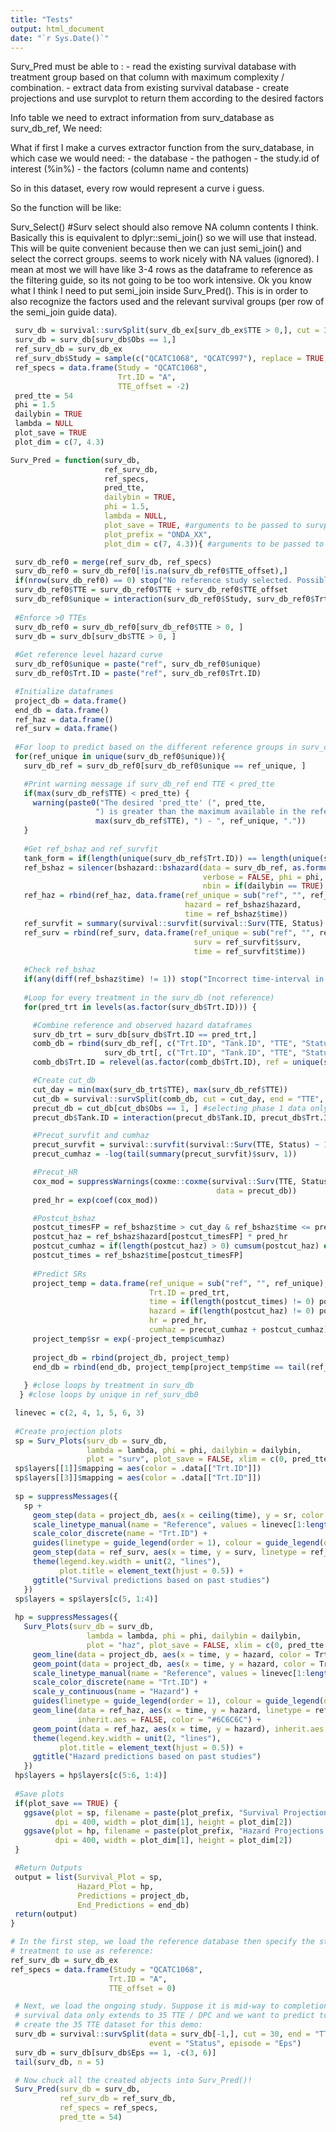 ```yaml
---
title: "Tests"
output: html_document
date: "`r Sys.Date()`"
---
```


Surv_Pred must be able to :
 - read the existing survival database with treatment group based on that column with maximum complexity / combination.
 - extract data from existing survival database
 - create projections and use survplot to return them according to the desired factors
 
 
 Info table we need to extract information from surv_database as surv_db_ref,
 We need:
 
 What if first I make a curves extractor function from the surv_database, in which case we would need:
 - the database
 - the pathogen
 - the study.id of interest (%in%) 
 - the factors (column name and contents)

 So in this dataset, every row would represent a curve i guess. 
 
 So the function will be like:
 
 Surv_Select() #Surv select should also remove NA column contents I think. Basically this is equivalent to dplyr::semi_join() so we will use that instead. This will be quite convenient because then we can just semi_join() and select the correct groups. seems to work nicely with NA values (ignored). I mean at most we will have like 3-4 rows as the dataframe to reference as the filtering guide, so its not going to be too work intensive. Ok you know what I think I need to put semi_join inside Surv_Pred(). This is in order to also recognize the factors used and the relevant survival groups (per row of the semi_join guide data).
 
```r
 surv_db = survival::survSplit(surv_db_ex[surv_db_ex$TTE > 0,], cut = 37, end = "TTE", event = "Status", episode = "Obs")
 surv_db = surv_db[surv_db$Obs == 1,]
 ref_surv_db = surv_db_ex
 ref_surv_db$Study = sample(c("QCATC1068", "QCATC997"), replace = TRUE, size = 1200)
 ref_specs = data.frame(Study = "QCATC1068",
                        Trt.ID = "A",
                        TTE_offset = -2)
 pred_tte = 54
 phi = 1.5
 dailybin = TRUE
 lambda = NULL
 plot_save = TRUE
 plot_dim = c(7, 4.3)

Surv_Pred = function(surv_db,
                     ref_surv_db,
                     ref_specs,
                     pred_tte,
                     dailybin = TRUE,
                     phi = 1.5,
                     lambda = NULL,
                     plot_save = TRUE, #arguments to be passed to survplots?
                     plot_prefix = "ONDA_XX",
                     plot_dim = c(7, 4.3)){ #arguments to be passed to survplots

 surv_db_ref0 = merge(ref_surv_db, ref_specs)
 surv_db_ref0 = surv_db_ref0[!is.na(surv_db_ref0$TTE_offset),]
 if(nrow(surv_db_ref0) == 0) stop("No reference study selected. Possible ref_specs mismatch with ref_surv_db.")
 surv_db_ref0$TTE = surv_db_ref0$TTE + surv_db_ref0$TTE_offset
 surv_db_ref0$unique = interaction(surv_db_ref0$Study, surv_db_ref0$Trt.ID, sep = " ") |> trimws()
 
 #Enforce >0 TTEs
 surv_db_ref0 = surv_db_ref0[surv_db_ref0$TTE > 0, ]
 surv_db = surv_db[surv_db$TTE > 0, ]
 
 #Get reference level hazard curve
 surv_db_ref0$unique = paste("ref", surv_db_ref0$unique)
 surv_db_ref0$Trt.ID = paste("ref", surv_db_ref0$Trt.ID)

 #Initialize dataframes
 project_db = data.frame()
 end_db = data.frame()
 ref_haz = data.frame()
 ref_surv = data.frame()
 
 #For loop to predict based on the different reference groups in surv_db_ref.
 for(ref_unique in unique(surv_db_ref0$unique)){
   surv_db_ref = surv_db_ref0[surv_db_ref0$unique == ref_unique, ]

   #Print warning message if surv_db_ref end TTE < pred_tte
   if(max(surv_db_ref$TTE) < pred_tte) {
     warning(paste0("The desired 'pred_tte' (", pred_tte,
                   ") is greater than the maximum available in the reference database (",
                   max(surv_db_ref$TTE), ") - ", ref_unique, "."))
   }
   
   #Get ref_bshaz and ref_survfit
   tank_form = if(length(unique(surv_db_ref$Trt.ID)) == length(unique(surv_db_ref$Tank.ID))) "1" else "Tank.ID"
   ref_bshaz = silencer(bshazard::bshazard(data = surv_db_ref, as.formula(paste("survival::Surv(TTE, Status) ~", tank_form)),
                                           verbose = FALSE, phi = phi, lambda = lambda,
                                           nbin = if(dailybin == TRUE) max(surv_db_ref$TTE) else NULL))
   ref_haz = rbind(ref_haz, data.frame(ref_unique = sub("ref", "", ref_unique),
                                       hazard = ref_bshaz$hazard,
                                       time = ref_bshaz$time))
   ref_survfit = summary(survival::survfit(survival::Surv(TTE, Status) ~ 1, data = surv_db_ref))
   ref_surv = rbind(ref_surv, data.frame(ref_unique = sub("ref", "", ref_unique),
                                         surv = ref_survfit$surv,
                                         time = ref_survfit$time))
   
   #Check ref_bshaz
   if(any(diff(ref_bshaz$time) != 1)) stop("Incorrect time-interval in hazard dataframe. Please let Sean know!")
   
   #Loop for every treatment in the surv_db (not reference)
   for(pred_trt in levels(as.factor(surv_db$Trt.ID))) {

     #Combine reference and observed hazard dataframes
     surv_db_trt = surv_db[surv_db$Trt.ID == pred_trt,]
     comb_db = rbind(surv_db_ref[, c("Trt.ID", "Tank.ID", "TTE", "Status")], 
                     surv_db_trt[, c("Trt.ID", "Tank.ID", "TTE", "Status")])
     comb_db$Trt.ID = relevel(as.factor(comb_db$Trt.ID), ref = unique(surv_db_ref$Trt.ID))

     #Create cut_db
     cut_day = min(max(surv_db_trt$TTE), max(surv_db_ref$TTE))
     cut_db = survival::survSplit(comb_db, cut = cut_day, end = "TTE", event = "Status", episode = "Obs")
     precut_db = cut_db[cut_db$Obs == 1, ] #selecting phase 1 data only. Check if inclusive or not (desired = inclusive).
     precut_db$Tank.ID = interaction(precut_db$Tank.ID, precut_db$Trt.ID)

     #Precut_survfit and cumhaz
     precut_survfit = survival::survfit(survival::Surv(TTE, Status) ~ 1, data = surv_db_trt)
     precut_cumhaz = -log(tail(summary(precut_survfit)$surv, 1))

     #Precut_HR
     cox_mod = suppressWarnings(coxme::coxme(survival::Surv(TTE, Status) ~ Trt.ID + (1|Tank.ID),
                                              data = precut_db))
     pred_hr = exp(coef(cox_mod))

     #Postcut_bshaz
     postcut_timesFP = ref_bshaz$time > cut_day & ref_bshaz$time <= pred_tte
     postcut_haz = ref_bshaz$hazard[postcut_timesFP] * pred_hr
     postcut_cumhaz = if(length(postcut_haz) > 0) cumsum(postcut_haz) else 0
     postcut_times = ref_bshaz$time[postcut_timesFP]
     
     #Predict SRs
     project_temp = data.frame(ref_unique = sub("ref", "", ref_unique),
                               Trt.ID = pred_trt,
                               time = if(length(postcut_times) != 0) postcut_times else tail(ref_bshaz$time, 1),
                               hazard = if(length(postcut_haz) != 0) postcut_haz else tail(ref_bshaz$hazard, 1),
                               hr = pred_hr,
                               cumhaz = precut_cumhaz + postcut_cumhaz) |> suppressWarnings()
     project_temp$sr = exp(-project_temp$cumhaz)
     
     project_db = rbind(project_db, project_temp)
     end_db = rbind(end_db, project_temp[project_temp$time == tail(ref_bshaz$time, 1), -4])
     
   } #close loops by treatment in surv_db
  } #close loops by unique in ref_surv_db0

 linevec = c(2, 4, 1, 5, 6, 3)
 
 #Create projection plots
 sp = Surv_Plots(surv_db = surv_db,
                 lambda = lambda, phi = phi, dailybin = dailybin,
                 plot = "surv", plot_save = FALSE, xlim = c(0, pred_tte + 1))
 sp$layers[[1]]$mapping = aes(color = .data[["Trt.ID"]])
 sp$layers[[3]]$mapping = aes(color = .data[["Trt.ID"]]) 
 
 sp = suppressMessages({
   sp +
     geom_step(data = project_db, aes(x = ceiling(time), y = sr, color = Trt.ID, linetype = ref_unique), size = 0.8) +
     scale_linetype_manual(name = "Reference", values = linevec[1:length(unique(project_db$ref_unique))]) +
     scale_color_discrete(name = "Trt.ID") +
     guides(linetype = guide_legend(order = 1), colour = guide_legend(order = 2)) +
     geom_step(data = ref_surv, aes(x = time, y = surv, linetype = ref_unique), size = 0.8, color = "#6C6C6C", show.legend = FALSE) +
     theme(legend.key.width = unit(2, "lines"),
           plot.title = element_text(hjust = 0.5)) +
     ggtitle("Survival predictions based on past studies")
   })
 sp$layers = sp$layers[c(5, 1:4)]
 
 hp = suppressMessages({
   Surv_Plots(surv_db = surv_db,
                 lambda = lambda, phi = phi, dailybin = dailybin,
                 plot = "haz", plot_save = FALSE, xlim = c(0, pred_tte + 1)) +
     geom_line(data = project_db, aes(x = time, y = hazard, color = Trt.ID, linetype = ref_unique), size = 0.8) +
     geom_point(data = project_db, aes(x = time, y = hazard, color = Trt.ID)) +
     scale_linetype_manual(name = "Reference", values = linevec[1:length(unique(project_db$ref_unique))]) +
     scale_color_discrete(name = "Trt.ID") +
     scale_y_continuous(name = "Hazard") + 
     guides(linetype = guide_legend(order = 1), colour = guide_legend(order = 2)) +
     geom_line(data = ref_haz, aes(x = time, y = hazard, linetype = ref_unique), size = 0.8, 
               inherit.aes = FALSE, color = "#6C6C6C") +
     geom_point(data = ref_haz, aes(x = time, y = hazard), inherit.aes = FALSE, color = "#6C6C6C") +
     theme(legend.key.width = unit(2, "lines"),
           plot.title = element_text(hjust = 0.5)) +
     ggtitle("Hazard predictions based on past studies")
   })
 hp$layers = hp$layers[c(5:6, 1:4)]
 
 #Save plots
 if(plot_save == TRUE) {
   ggsave(plot = sp, filename = paste(plot_prefix, "Survival Projections.tiff"),
          dpi = 400, width = plot_dim[1], height = plot_dim[2])
   ggsave(plot = hp, filename = paste(plot_prefix, "Hazard Projections.tiff"),
          dpi = 400, width = plot_dim[1], height = plot_dim[2])
 }

 #Return Outputs
 output = list(Survival_Plot = sp,
               Hazard_Plot = hp,
               Predictions = project_db,
               End_Predictions = end_db)
 return(output)
}
```
```r
# In the first step, we load the reference database then specify the study and
# treatment to use as reference:
ref_surv_db = surv_db_ex
ref_specs = data.frame(Study = "QCATC1068",
                      Trt.ID = "A",
                      TTE_offset = 0)

 # Next, we load the ongoing study. Suppose it is mid-way to completion, hence the
 # survival data only extends to 35 TTE / DPC and we want to predict to 54. Lets
 # create the 35 TTE dataset for this demo:
 surv_db = survival::survSplit(data = surv_db[-1,], cut = 30, end = "TTE",
                               event = "Status", episode = "Eps")
 surv_db = surv_db[surv_db$Eps == 1, -c(3, 6)]
 tail(surv_db, n = 5)

 # Now chuck all the created objects into Surv_Pred()!
 Surv_Pred(surv_db = surv_db,
           ref_surv_db = ref_surv_db,
           ref_specs = ref_specs,
           pred_tte = 54)
```

